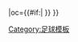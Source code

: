 {{fb team |t=-{zh-hans:因弗内斯;zh-hk:恩華尼斯}- |tan=因弗内斯足球俱乐部 |tc=SCO |abb={{#if:{{{abb|}}}|ICT{{0}}}} |oc={{#if:{{{oc|}}}|{{{oc}}} }} }}<!--
--><noinclude>[[Category:足球模板]]</noinclude>